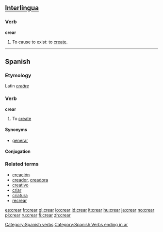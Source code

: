 ==[[Interlingua]]==

===Verb===
'''crear'''

# To cause to exist: to [[create]].

----

==Spanish==

===Etymology===
Latin ''[[creare|creāre]]''

===Verb===
'''crear'''

# To [[create]]

====Synonyms====
*[[generar]]

====Conjugation====
{{es-conj-ar|cre}}

===Related terms===
*[[creación]]
*[[creador]], [[creadora]]
*[[creativo]]
*[[criar]]
*[[criatura]]
*[[recrear]]

[[Category:Spanish verbs]]
[[Category:Spanish:Verbs ending in ar]]

[[es:crear]]
[[fr:crear]]
[[gl:crear]]
[[io:crear]]
[[id:crear]]
[[it:crear]]
[[hu:crear]]
[[ja:crear]]
[[no:crear]]
[[pl:crear]]
[[ru:crear]]
[[fi:crear]]
[[zh:crear]]